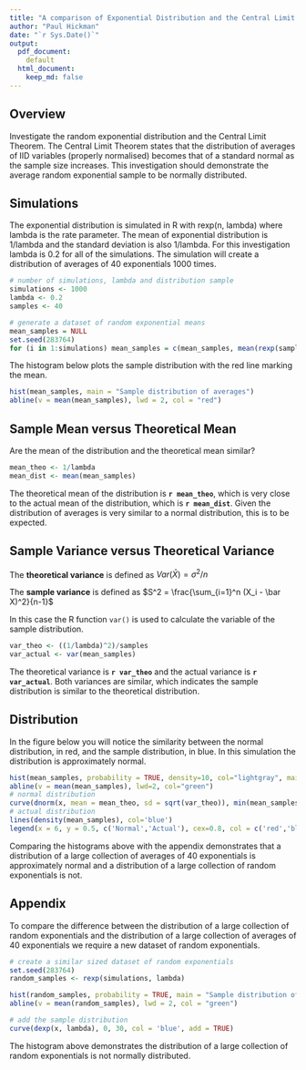 ```yaml
---
title: "A comparison of Exponential Distribution and the Central Limit Theorem"
author: "Paul Hickman"
date: "`r Sys.Date()`"
output: 
  pdf_document:
    default
  html_document:
    keep_md: false
---
```


## Overview

Investigate the random exponential distribution and the Central Limit Theorem.  The Central Limit Theorem states that the distribution of averages of IID variables (properly normalised) becomes that of a standard normal as the sample size increases.  This investigation should demonstrate the average random exponential sample to be normally distributed.

## Simulations

The exponential distribution is simulated in R with rexp(n, lambda) where lambda is the rate parameter. The mean of exponential distribution is 1/lambda and the standard deviation is also 1/lambda. For this investigation lambda is 0.2 for all of the simulations.  The simulation will create a distribution of averages of 40 exponentials 1000 times.

```r
# number of simulations, lambda and distribution sample
simulations <- 1000
lambda <- 0.2
samples <- 40

# generate a dataset of random exponential means
mean_samples = NULL
set.seed(283764)
for (i in 1:simulations) mean_samples = c(mean_samples, mean(rexp(samples,lambda)))
```

The histogram below plots the sample distribution with the red line marking the mean.

```r
hist(mean_samples, main = "Sample distribution of averages")
abline(v = mean(mean_samples), lwd = 2, col = "red")
```

## Sample Mean versus Theoretical Mean

Are the mean of the distribution and the theoretical mean similar?

```r
mean_theo <- 1/lambda
mean_dist <- mean(mean_samples)
```

The theoretical mean of the distribution is **`r mean_theo`**, which is very close to the actual mean of the distribution, which is **`r mean_dist`**.  Given the distribution of averages is very similar to a normal distribution, this is to be expected.

## Sample Variance versus Theoretical Variance

The **theoretical variance** is defined as $Var(\bar X) = \sigma^2/n$

The **sample variance** is defined as $S^2 = \frac{\sum_{i=1}^n (X_i - \bar X)^2}{n-1}$

In this case the R function `var()` is used to calculate the variable of the sample distribution.

```r
var_theo <- ((1/lambda)^2)/samples
var_actual <- var(mean_samples)
```

The theoretical variance is **`r var_theo`** and the actual variance is **`r var_actual`**.  Both variances are similar, which indicates the sample distribution is similar to the theoretical distribution.

## Distribution

In the figure below you will notice the similarity between the normal distribution, in red, and the sample distribution, in blue.  In this simulation the distribution is approximately normal.

```r
hist(mean_samples, probability = TRUE, density=10, col="lightgray", main = "Sample distribution of average random exponentials")
abline(v = mean(mean_samples), lwd=2, col="green")
# normal distribution
curve(dnorm(x, mean = mean_theo, sd = sqrt(var_theo)), min(mean_samples)-1, max(mean_samples), col = 'red', add = TRUE)
# actual distribution 
lines(density(mean_samples), col='blue')
legend(x = 6, y = 0.5, c('Normal','Actual'), cex=0.8, col = c('red','blue'), lty = 1)
```

Comparing the histograms above with the appendix demonstrates that a distribution of a large collection of averages of 40 exponentials is approximately normal and a distribution of a large collection of random exponentials is not.

## Appendix

To compare the difference between the distribution of a large collection of random exponentials and the distribution of a large collection of averages of 40 exponentials we require a new dataset of random exponentials.

```r
# create a similar sized dataset of random exponentials
set.seed(283764)
random_samples <- rexp(simulations, lambda)

hist(random_samples, probability = TRUE, main = "Sample distribution of random exponentials")
abline(v = mean(random_samples), lwd = 2, col = "green")

# add the sample distribution
curve(dexp(x, lambda), 0, 30, col = 'blue', add = TRUE)
```

The histogram above demonstrates the distribution of a large collection of random exponentials is not normally distributed.

